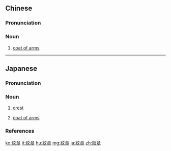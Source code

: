 {{also|纹章}}
==Chinese==
{{zh-forms|s=纹章}}

===Pronunciation===
{{zh-pron
|m=wénzhāng
|cat=n
}}

===Noun===
{{zh-noun}}

# [[coat of arms]]

----

==Japanese==
{{wikipedia|lang=ja}}
{{ja-kanjitab|もん|しょう|yomi=o}}

===Pronunciation===
{{ja-pron|もんしょう|acc=h|acc_ref=NHK,DJR|y=go}}

===Noun===
{{ja-noun|もんしょう|hhira=もんしやう}}

# {{lb|ja|heraldry|sort=もんしょう}} [[crest]]
# [[coat of arms]]

===References===
<references/>

[[ko:紋章]]
[[it:紋章]]
[[hu:紋章]]
[[mg:紋章]]
[[ja:紋章]]
[[zh:紋章]]